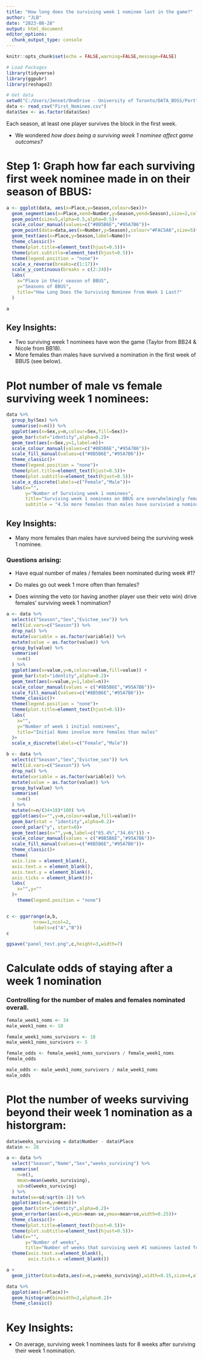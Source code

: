 ```yaml
---
title: "How long does the surviving week 1 nominee last in the game?"
author: "JLB"
date: "2023-08-28"
output: html_document
editor_options: 
  chunk_output_type: console
---
```


<style>
p.caption {
  font-size: 0.6em;
}
</style>

```r
knitr::opts_chunk$set(echo = FALSE,warning=FALSE,message=FALSE)
```

```r
# Load Packages
library(tidyverse)
library(ggpubr)
library(reshape2)
```

```r
# Get data
setwd("C:/Users/Jennet/OneDrive - University of Toronto/DATA_BOSS/Portfolio_Visuals/Big_Brother_Data/BIG_BROTHER_BLOGDOWN_WEBSITE/AUG_31_HOME_TEST/BB_Insights/content/post/2023-09-01-Surviving-First-Nominee")
data <- read_csv("First_Nominee.csv")
data$Sex <- as.factor(data$Sex)
```

Each season, at least one player survives the block in the first week. 

- We wondered *how does being a surviving week 1 nominee affect game outcomes?* 

# Step 1: Graph how far each surviving first week nominee made in on their season of BBUS: 
```r
a <- ggplot(data, aes(x=Place,y=Season,colour=Sex))+
  geom_segment(aes(x=Place,xend=Number,y=Season,yend=Season),size=2,colour="#C7D0D7")+
  geom_point(size=5,alpha=0.5,alpha=0.5)+
  scale_colour_manual(values=c("#8B5B6E","#95A7B6"))+
  geom_point(data=data,aes(x=Number,y=Season),colour="#FAC5A6",size=5)+
  geom_text(aes(x=Place,y=Season,label=Name))+
  theme_classic()+
  theme(plot.title=element_text(hjust=0.5))+
  theme(plot.subtitle=element_text(hjust=0.5))+
  theme(legend.position = "none")+
  scale_x_reverse(breaks=c(1:17))+
  scale_y_continuous(breaks = c(2:24))+
  labs(
    x="Place in their season of BBUS",
    y="Seasons of BBUS",
    title="How Long Does the Surviving Nominee from Week 1 Last?"
  )

a
```

## Key Insights: 

- Two surviving week 1 nominees have won the game (Taylor from BB24 & Nicole from BB18).
- More females than males have survived a nomination in the first week of BBUS (see below).

# Plot number of male vs female surviving week 1 nominees:
```r
data %>%
  group_by(Sex) %>%
  summarise(n=n()) %>%
  ggplot(aes(x=Sex,y=n,colour=Sex,fill=Sex))+
  geom_bar(stat="identity",alpha=0.2)+
  geom_text(aes(x=Sex,y=1,label=n))+
  scale_colour_manual(values=c("#8B5B6E","#95A7B6"))+
  scale_fill_manual(values=c("#8B5B6E","#95A7B6"))+
  theme_classic()+
  theme(legend.position = "none")+
  theme(plot.title=element_text(hjust=0.5))+
  theme(plot.subtitle=element_text(hjust=0.5))+
  scale_x_discrete(labels=c("Female","Male"))+
  labs(x="",
       y="Number of Surviving week 1 nominees",
       title="Surviving week 1 nominees on BBUS are overwhelmingly female",
       subtitle = "4.5x more females than males have survivied a nomination in the first week")
```

## Key Insights: 

- Many more females than males have survived being the surviving week 1 nominee. 

### Questions arising: 

- Have equal number of males / females been nominated during week #1? 

- Do males go out week 1 more often than females? 

- Does winning the veto (or having another player use their veto win) drive females' surviving week 1 nomination? 

```r
a <- data %>%
  select(c("Season","Sex","Evictee_sex")) %>%
  melt(id.vars=c("Season")) %>%
  drop_na() %>%
  mutate(variable = as.factor(variable)) %>%
  mutate(value = as.factor(value)) %>%
  group_by(value) %>%
  summarise(
    n=n()
  ) %>%
  ggplot(aes(x=value,y=n,colour=value,fill=value)) +
  geom_bar(stat="identity",alpha=0.2)+
  geom_text(aes(x=value,y=1,label=n))+
  scale_colour_manual(values = c("#8B5B6E","#95A7B6"))+
  scale_fill_manual(values=c("#8B5B6E","#95A7B6"))+
  theme_classic()+
  theme(legend.position = "none")+
  theme(plot.title=element_text(hjust=0.5))+
  labs(
    x="",
    y="Number of week 1 initial nominees",
    title="Initial Noms involve more females than males"
  )+
  scale_x_discrete(labels=c("Female","Male"))

b <- data %>%
  select(c("Season","Sex","Evictee_sex")) %>%
  melt(id.vars=c("Season")) %>%
  drop_na() %>%
  mutate(variable = as.factor(variable)) %>%
  mutate(value = as.factor(value)) %>%
  group_by(value) %>%
  summarise(
    n=n()
  ) %>%
  mutate(n=n/(34+18)*100) %>%
  ggplot(aes(x="",y=n,colour=value,fill=value))+
  geom_bar(stat = "identity",alpha=0.2)+
  coord_polar("y", start=0)+
  geom_text(aes(x="",y=n,label=c("65.4%","34.6%"))) +
  scale_colour_manual(values = c("#8B5B6E","#95A7B6"))+
  scale_fill_manual(values=c("#8B5B6E","#95A7B6"))+
  theme_classic()+
  theme(
  axis.line = element_blank(),
  axis.text.x = element_blank(),
  axis.text.y = element_blank(),
  axis.ticks = element_blank())+
  labs(
    x="",y=""
  )+
    theme(legend.position = "none")


c <- ggarrange(a,b,
          nrow=1,ncol=2,
          labels=c("A","B"))
c

ggsave("panel_test.png",c,height=3,width=7)
```

# Calculate odds of staying after a week 1 nomination

### Controlling for the number of males and females nominated overall. 

```r

female_week1_noms <- 34
male_week1_noms <- 18

female_week1_noms_survivors <- 18
male_week1_noms_survivors <- 5 

female_odds <- female_week1_noms_survivors / female_week1_noms
female_odds

male_odds <- male_week1_noms_survivors / male_week1_noms
male_odds
```


# Plot the number of weeks surviving beyond their week 1 nomination as a historgram:
```r
data$weeks_surviving = data$Number - data$Place
data$n <- 28

a <- data %>%
  select("Season","Name","Sex","weeks_surviving") %>%
  summarise(
    n=n(),
    mean=mean(weeks_surviving),
    sd=sd(weeks_surviving)
  ) %>% 
  mutate(se=sd/sqrt(n-1)) %>%
  ggplot(aes(x=n,y=mean))+
  geom_bar(stat="identity",alpha=0.2)+
  geom_errorbar(aes(x=n,ymin=mean-se,ymax=mean+se,width=0.25))+
  theme_classic()+
  theme(plot.title=element_text(hjust=0.5))+
  theme(plot.subtitle=element_text(hjust=0.5))+
  labs(x="",
       y="Number of weeks",
       title="Number of weeks that surviving week #1 nominees lasted for")+
  theme(axis.text.x=element_blank(),
        axis.ticks.x =element_blank())

a + 
  geom_jitter(data=data,aes(x=n,y=weeks_surviving),width=0.15,size=4,alpha=0.5,height=0)

data %>%
  ggplot(aes(x=Place))+
  geom_histogram(binwidth=2,alpha=0.2)+
  theme_classic()
```

# Key Insights: 

- On average, surviving week 1 nominees lasts for 8 weeks after surviving their week 1 nomination. 











